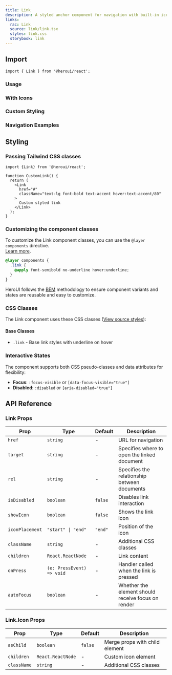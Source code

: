 ```yaml
---
title: Link
description: A styled anchor component for navigation with built-in icon support
links:
  rac: Link
  source: link/link.tsx
  styles: link.css
  storybook: link
---
```


## Import

```tsx
import { Link } from '@heroui/react';
```

### Usage

<ComponentPreview 
  name="link-basic"
/>

### With Icons

<ComponentPreview 
  name="link-with-icon"
/>

### Custom Styling

<ComponentPreview 
  name="link-styled"
/>

### Navigation Examples

<ComponentPreview 
  name="link-navigation"
/>

## Styling

### Passing Tailwind CSS classes

```tsx
import {Link} from '@heroui/react';

function CustomLink() {
  return (
    <Link 
      href="#" 
      className="text-lg font-bold text-accent hover:text-accent/80"
    >
      Custom styled link
    </Link>
  );
}
```

### Customizing the component classes

To customize the Link component classes, you can use the `@layer components` directive.
<br/>[Learn more](https://tailwindcss.com/docs/adding-custom-styles#adding-component-classes).

```css
@layer components {
  .link {
    @apply font-semibold no-underline hover:underline;
  }
}
```

HeroUI follows the [BEM](https://getbem.com/) methodology to ensure component variants and states are reusable and easy to customize.

### CSS Classes

The Link component uses these CSS classes ([View source styles](https://github.com/heroui-inc/heroui/blob/v3/packages/styles/components/link.css)):

#### Base Classes
- `.link` - Base link styles with underline on hover

### Interactive States

The component supports both CSS pseudo-classes and data attributes for flexibility:

- **Focus**: `:focus-visible` or `[data-focus-visible="true"]`
- **Disabled**: `:disabled` or `[aria-disabled="true"]`

## API Reference

### Link Props

| Prop | Type | Default | Description |
|------|------|---------|-------------|
| `href` | `string` | - | URL for navigation |
| `target` | `string` | - | Specifies where to open the linked document |
| `rel` | `string` | - | Specifies the relationship between documents |
| `isDisabled` | `boolean` | `false` | Disables link interaction |
| `showIcon` | `boolean` | `false` | Shows the link icon |
| `iconPlacement` | `"start" \| "end"` | `"end"` | Position of the icon |
| `className` | `string` | - | Additional CSS classes |
| `children` | `React.ReactNode` | - | Link content |
| `onPress` | `(e: PressEvent) => void` | - | Handler called when the link is pressed |
| `autoFocus` | `boolean` | - | Whether the element should receive focus on render |

### Link.Icon Props

| Prop | Type | Default | Description |
|------|------|---------|-------------|
| `asChild` | `boolean` | `false` | Merge props with child element |
| `children` | `React.ReactNode` | - | Custom icon element |
| `className` | `string` | - | Additional CSS classes |